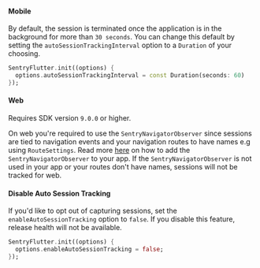 #### Mobile

By default, the session is terminated once the application is in the background for more than `30 seconds`. You can change this default by setting the `autoSessionTrackingInterval` option to a `Duration` of your choosing.

```dart {2}
SentryFlutter.init((options) {
  options.autoSessionTrackingInterval = const Duration(seconds: 60)
});
```

#### Web

<Alert>

Requires SDK version `9.0.0` or higher.

</Alert>

On web you're required to use the `SentryNavigatorObserver` since sessions are tied to navigation events and your navigation routes to have names e.g using `RouteSettings`.
Read more [here](/platforms/dart/guides/flutter/integrations/routing-instrumentation/#1-add-sentrynavigationobserver) on how to add the `SentryNavigatorObserver` to your app.
If the `SentryNavigatorObserver` is not used in your app or your routes don't have names, sessions will not be tracked for web.

#### Disable Auto Session Tracking

If you'd like to opt out of capturing sessions, set the `enableAutoSessionTracking` option to `false`. If you disable this feature, release health will not be available.

```dart {2}
SentryFlutter.init((options) {
  options.enableAutoSessionTracking = false;
});
```
